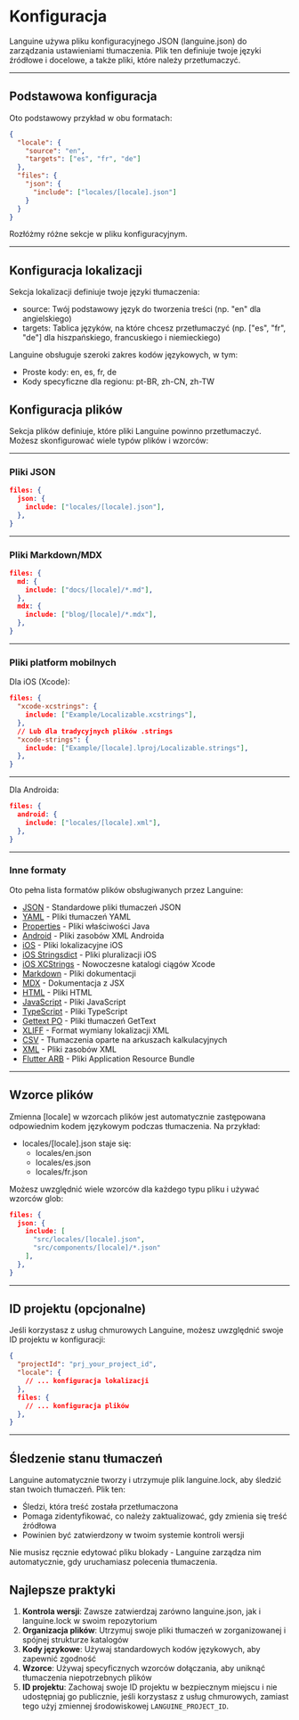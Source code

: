 # Konfiguracja

Languine używa pliku konfiguracyjnego JSON (languine.json) do zarządzania ustawieniami tłumaczenia. Plik ten definiuje twoje języki źródłowe i docelowe, a także pliki, które należy przetłumaczyć.

---

## Podstawowa konfiguracja

Oto podstawowy przykład w obu formatach:

```json title="languine.json"
{
  "locale": {
    "source": "en",
    "targets": ["es", "fr", "de"]
  },
  "files": {
    "json": {
      "include": ["locales/[locale].json"]
    }
  }
}
```

Rozłóżmy różne sekcje w pliku konfiguracyjnym.

---

## Konfiguracja lokalizacji

Sekcja lokalizacji definiuje twoje języki tłumaczenia:

- source: Twój podstawowy język do tworzenia treści (np. "en" dla angielskiego)
- targets: Tablica języków, na które chcesz przetłumaczyć (np. ["es", "fr", "de"] dla hiszpańskiego, francuskiego i niemieckiego)

Languine obsługuje szeroki zakres kodów językowych, w tym:
- Proste kody: en, es, fr, de
- Kody specyficzne dla regionu: pt-BR, zh-CN, zh-TW

## Konfiguracja plików

Sekcja plików definiuje, które pliki Languine powinno przetłumaczyć. Możesz skonfigurować wiele typów plików i wzorców:

---

### Pliki JSON
```json
files: {
  json: {
    include: ["locales/[locale].json"],
  },
}
```

---

### Pliki Markdown/MDX
```json
files: {
  md: {
    include: ["docs/[locale]/*.md"],
  },
  mdx: {
    include: ["blog/[locale]/*.mdx"],
  },
}
```

---

### Pliki platform mobilnych

Dla iOS (Xcode):
```json
files: {
  "xcode-xcstrings": {
    include: ["Example/Localizable.xcstrings"],
  },
  // Lub dla tradycyjnych plików .strings
  "xcode-strings": {
    include: ["Example/[locale].lproj/Localizable.strings"],
  },
}
```

---

Dla Androida:
```json
files: {
  android: {
    include: ["locales/[locale].xml"],
  },
}
```

---

### Inne formaty

Oto pełna lista formatów plików obsługiwanych przez Languine:

- [JSON](/docs/json) - Standardowe pliki tłumaczeń JSON
- [YAML](/docs/yaml) - Pliki tłumaczeń YAML
- [Properties](/docs/properties) - Pliki właściwości Java
- [Android](/docs/android) - Pliki zasobów XML Androida
- [iOS](/docs/ios) - Pliki lokalizacyjne iOS
- [iOS Stringsdict](/docs/xcode-stringsdict) - Pliki pluralizacji iOS
- [iOS XCStrings](/docs/xcode-xcstrings) - Nowoczesne katalogi ciągów Xcode
- [Markdown](/docs/md) - Pliki dokumentacji
- [MDX](/docs/mdx) - Dokumentacja z JSX
- [HTML](/docs/html) - Pliki HTML
- [JavaScript](/docs/js) - Pliki JavaScript
- [TypeScript](/docs/ts) - Pliki TypeScript
- [Gettext PO](/docs/po) - Pliki tłumaczeń GetText
- [XLIFF](/docs/xliff) - Format wymiany lokalizacji XML
- [CSV](/docs/csv) - Tłumaczenia oparte na arkuszach kalkulacyjnych
- [XML](/docs/xml) - Pliki zasobów XML
- [Flutter ARB](/docs/arb) - Pliki Application Resource Bundle

---

## Wzorce plików

Zmienna [locale] w wzorcach plików jest automatycznie zastępowana odpowiednim kodem językowym podczas tłumaczenia. Na przykład:

- locales/[locale].json staje się:
  - locales/en.json
  - locales/es.json
  - locales/fr.json

Możesz uwzględnić wiele wzorców dla każdego typu pliku i używać wzorców glob:
```json
files: {
  json: {
    include: [
      "src/locales/[locale].json",
      "src/components/[locale]/*.json"
    ],
  },
}
```

---

## ID projektu (opcjonalne)

Jeśli korzystasz z usług chmurowych Languine, możesz uwzględnić swoje ID projektu w konfiguracji:

```json
{
  "projectId": "prj_your_project_id",
  "locale": {
    // ... konfiguracja lokalizacji
  },
  files: {
    // ... konfiguracja plików
  },
}
```

---

## Śledzenie stanu tłumaczeń

Languine automatycznie tworzy i utrzymuje plik languine.lock, aby śledzić stan twoich tłumaczeń. Plik ten:

- Śledzi, która treść została przetłumaczona
- Pomaga zidentyfikować, co należy zaktualizować, gdy zmienia się treść źródłowa
- Powinien być zatwierdzony w twoim systemie kontroli wersji

Nie musisz ręcznie edytować pliku blokady - Languine zarządza nim automatycznie, gdy uruchamiasz polecenia tłumaczenia.

## Najlepsze praktyki

1. **Kontrola wersji**: Zawsze zatwierdzaj zarówno languine.json, jak i languine.lock w swoim repozytorium
2. **Organizacja plików**: Utrzymuj swoje pliki tłumaczeń w zorganizowanej i spójnej strukturze katalogów
3. **Kody językowe**: Używaj standardowych kodów językowych, aby zapewnić zgodność
4. **Wzorce**: Używaj specyficznych wzorców dołączania, aby uniknąć tłumaczenia niepotrzebnych plików
5. **ID projektu**: Zachowaj swoje ID projektu w bezpiecznym miejscu i nie udostępniaj go publicznie, jeśli korzystasz z usług chmurowych, zamiast tego użyj zmiennej środowiskowej `LANGUINE_PROJECT_ID`.
